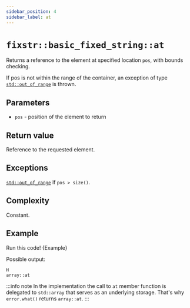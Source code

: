 ```yaml
---
sidebar_position: 4
sidebar_label: at
---
```

# `fixstr::basic_fixed_string::at`


<CppOverloadList>
    <CppOverload num={1} code={Overload1} />
    <CppOverload num={2} code={Overload2} />
</CppOverloadList>

Returns a reference to the element at specified location `pos`, with bounds checking.

If pos is not within the range of the container, an exception of type [`std::out_of_range`](https://en.cppreference.com/w/cpp/error/out_of_range) is thrown.

## Parameters

* `pos`	-	position of the element to return

## Return value

Reference to the requested element.

## Exceptions

[`std::out_of_range`](https://en.cppreference.com/w/cpp/error/out_of_range) if `pos > size()`.

## Complexity

Constant.

## Example

<LinkButton link="https://godbolt.org/z/xWcGTdE9h">Run this code!</LinkButton>
<CodeBlock className="language-cpp">{Example}</CodeBlock>

Possible output:
```
H
array::at
```

:::info note
In the implementation the call to `at` member function is delegated to `std::array` that serves as an underlying storage. That's why `error.what()` returns `array::at`.
:::
